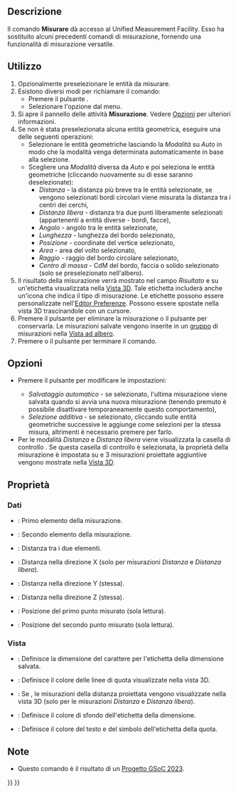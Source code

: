 <languages/>

{{Docnav/it
|[[Std_AddonMgr/it|Addon manager]]
|
|[[Std_Tools_Menu/it|Menu Strumenti]]
|IconL=Std_AddonMgr.svg
|IconR=
|IconC=Freecad.svg
}}

{{GuiCommand/it
|Name=Std Measure
|Name/it=Misurare
|MenuLocation=Strumenti → Misurare
|Workbenches=Tutti
|Version=1.0
|SeeAlso=[[Draft_Dimension/it|Draft Quotatura]]
}}

<span id="Description"></span>
==Descrizione==

Il comando '''Misurare''' dà accesso al Unified Measurement Facility. Esso ha sostituito alcuni precedenti comandi di misurazione, fornendo una funzionalità di misurazione versatile.

<span id="Usage"></span>
==Utilizzo==

# Opzionalmente preselezionare le entità da misurare.
# Esistono diversi modi per richiamare il comando:
#* Premere il pulsante {{Button|[[Image:Std_Measure.svg|16px]] [[Std_Measure/it|Misurare]]}}.
#* Selezionare l'opzione {{MenuCommand|Strumenti → [[Image:Std_Measure.svg|16px]] Misurare}} dal menu.
# Si apre il pannello delle attività '''Misurazione'''. Vedere [[#Opzioni|Opzioni]] per ulteriori informazioni.
# Se non è stata preselezionata alcuna entità geometrica, eseguire una delle seguenti operazioni:
#* Selezionare le entità geometriche lasciando la ''Modalità'' su ''Auto'' in modo che la modalità venga determinata automaticamente in base alla selezione.
#* Scegliere una ''Modalità'' diversa da ''Auto'' e poi seleziona le entità geometriche (cliccando nuovamente su di esse saranno deselezionate):
#** ''Distanza'' - la distanza più breve tra le entità selezionate, se vengono selezionati bordi circolari viene misurata la distanza tra i centri dei cerchi,
#** ''Distanza libera'' - distanza tra due punti liberamente selezionati (appartenenti a entità diverse - bordi, facce),
#** ''Angolo'' - angolo tra le entità selezionate,
#** ''Lunghezza'' - lunghezza del bordo selezionato,
#** ''Posizione'' - coordinate del vertice selezionato,
#** ''Area'' - area del volto selezionato,
#** ''Raggio'' - raggio del bordo circolare selezionato,
#** ''Centro di massa'' - CdM del bordo, faccia o solido selezionato (solo se preselezionato nell'albero).
# Il risultato della misurazione verrà mostrato nel campo ''Risultato'' e su un'etichetta visualizzata nella [[3D_view/it|Vista 3D]]. Tale etichetta includerà anche un'icona che indica il tipo di misurazione. Le etichette possono essere personalizzate nell'[[Preferences_Editor/it|Editor Preferenze]]. Possono essere spostate nella vista 3D trascinandole con un cursore.
# Premere il pulsante {{Button|Reset}} per eliminare la misurazione o il pulsante {{Button|Salva}} per conservarla. Le misurazioni salvate vengono inserite in un [[Std_Group/it|gruppo]] di misurazioni nella [[Tree_view/it|Vista ad albero]].
# Premere {{KEY|Esc}} o il pulsante {{Button|Close}} per terminare il comando.

<span id="Options"></span>
==Opzioni==

* {{Version/it|1.1}} Premere il pulsante {{Button|[[Image:Preferences-system.svg|x16px]] [[Image:Toolbar_flyout_arrow.svg|x16px]]}} per modificare le impostazioni:
** ''Salvataggio automatico'' - se selezionato, l'ultima misurazione viene salvata quando si avvia una nuova misurazione (tenendo premuto {{Button|Shift}} è possibile disattivare temporaneamente questo comportamento),
** ''Selezione additiva'' - se selezionato, cliccando sulle entità geometriche successive le aggiunge come selezioni per la stessa misura, altrimenti è necessario premere {{Button|Ctrl}} per farlo.
* Per le modalità ''Distanza'' e ''Distanza libera'' viene visualizzata la casella di controllo {{MenuCommand|Mostra Delta}}. Se questa casella di controllo è selezionata, la proprietà {{PropertyView|Mostra Delta}} della misurazione è impostata su {{TRUE}} e 3 misurazioni proiettate aggiuntive vengono mostrate nella [[3D_view/it|Vista 3D]].

<span id="Properties"></span>
==Proprietà==

<span id="Data"></span>
===Dati===

{{TitleProperty|Measurement}}

* {{PropertyData|Element1|LinkSub}}: Primo elemento della misurazione.
* {{PropertyData|Element2|LinkSub}}: Secondo elemento della misurazione.
* {{PropertyData|Distance|Distance}}: Distanza tra i due elementi.
* {{PropertyData|Distance X|Distance}}: Distanza nella direzione X (solo per misurazioni ''Distanza'' e ''Distanza libera'').
* {{PropertyData|Distance Y|Distance}}: Distanza nella direzione Y (stessa).
* {{PropertyData|Distance Z|Distance}}: Distanza nella direzione Z (stessa).
* {{PropertyData|Position1|Vector|Hidden}}: Posizione del primo punto misurato (sola lettura).
* {{PropertyData|Position2|Vector|Hidden}}: Posizione del secondo punto misurato (sola lettura).

<span id="View"></span>
===Vista===

{{TitleProperty|Appearance}}

* {{PropertyView|Font Size|Integer}}: Definisce la dimensione del carattere per l'etichetta della dimensione salvata.
* {{PropertyView|Line Color|Color}}: Definisce il colore delle linee di quota visualizzate nella vista 3D.
* {{PropertyView|Show Delta|Bool}}: Se {{TRUE}}, le misurazioni della distanza proiettata vengono visualizzate nella vista 3D (solo per le misurazioni ''Distanza'' e ''Distanza libera'').
* {{PropertyView|Text Background Color|Color}}: Definisce il colore di sfondo dell'etichetta della dimensione.
* {{PropertyView|Text Color|Color}}: Definisce il colore del testo e del simbolo dell'etichetta della quota.

<span id="Notes"></span>
==Note==

* Questo comando è il risultato di un [[Unified_Measurement_Facility|Progetto GSoC 2023]].


{{Docnav/it
|[[Std_AddonMgr/it|Addon manager]]
|
|[[Std_Tools_Menu/it|Menu Strumenti]]
|IconL=Std_AddonMgr.svg
|IconR=
|IconC=Freecad.svg
}}

{{Std_Base_navi{{#translation:}}}}
{{Userdocnavi{{#translation:}}}}